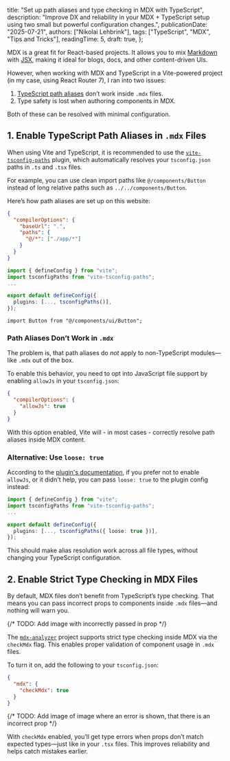   title: "Set up path aliases and type checking in MDX with TypeScript",
  description:
    "Improve DX and reliability in your MDX + TypeScript setup using two small but powerful configuration changes.",
  publicationDate: "2025-07-21",
  authors: ["Nikolai Lehbrink"],
  tags: ["TypeScript", "MDX", "Tips and Tricks"],
  readingTime: 5,
  draft: true,
};

MDX is a great fit for React-based projects. It allows you to mix [Markdown](https://de.wikipedia.org/wiki/Markdown#:~:text=Markdown%20ist%20eine%20vereinfachte%20Auszeichnungssprache,bei%20der%20Entwicklung%20der%20Syntax.) with [JSX](https://react.dev/learn/writing-markup-with-jsx), making it ideal for blogs, docs, and other content-driven UIs.

However, when working with MDX and TypeScript in a Vite-powered project (in my case, using React Router 7), I ran into two issues:

1. [TypeScript path aliases](https://dev.to/larswaechter/path-aliases-with-typescript-in-nodejs-4353) don’t work inside `.mdx` files.
2. Type safety is lost when authoring components in MDX.

Both of these can be resolved with minimal configuration.

## 1. Enable TypeScript Path Aliases in `.mdx` Files

When using Vite and TypeScript, it is recommended to use the [`vite-tsconfig-paths`](https://github.com/aleclarson/vite-tsconfig-paths) plugin, which automatically resolves your `tsconfig.json` paths in `.ts` and `.tsx` files.

For example, you can use clean import paths like `@/components/Button` instead of long relative paths such as `../../components/Button`.

Here’s how path aliases are set up on this website:

```json filename="portfolio/tsconfig.json"
{
  "compilerOptions": {
    "baseUrl": ".",
    "paths": {
      "@/*": ["./app/*"]
    }
  }
}
```

```ts filename="portfolio/vite.config.ts"
import { defineConfig } from "vite";
import tsconfigPaths from "vite-tsconfig-paths";
...

export default defineConfig({
  plugins: [..., tsconfigPaths()],
});
```

```tsx filename="portfolio/app/routes/example.tsx"
import Button from "@/components/ui/Button";
```

### Path Aliases Don’t Work in `.mdx`

The problem is, that path aliases do _not_ apply to non-TypeScript modules—like `.mdx` out of the box.

To enable this behavior, you need to opt into JavaScript file support by enabling `allowJs` in your `tsconfig.json`:

```json
{
  "compilerOptions": {
    "allowJs": true
  }
}
```

With this option enabled, Vite will - in most cases - correctly resolve path aliases inside MDX content.

### Alternative: Use `loose: true`

According to the [plugin's documentation](https://github.com/aleclarson/vite-tsconfig-paths?tab=readme-ov-file#%EF%B8%8F-non-typescript-modules-need-special-configuration), if you prefer not to enable `allowJs`, or it didn't help, you can pass `loose: true` to the plugin config instead:

```ts filename="vite.config.ts"
import { defineConfig } from "vite";
import tsconfigPaths from "vite-tsconfig-paths";
...

export default defineConfig({
  plugins: [..., tsconfigPaths({ loose: true })],
});
```

This should make alias resolution work across all file types, without changing your TypeScript configuration.

## 2. Enable Strict Type Checking in MDX Files

By default, MDX files don’t benefit from TypeScript’s type checking. That means you can pass incorrect props to components inside `.mdx` files—and nothing will warn you.

{/* TODO: Add image with incorrectly passed in prop */}

The [`mdx-analyzer`](https://github.com/mdx-js/mdx-analyzer) project supports strict type checking inside MDX via the `checkMdx` flag. This enables proper validation of component usage in `.mdx` files.

To turn it on, add the following to your `tsconfig.json`:

```json filename="tsconfig.json"
{
  "mdx": {
    "checkMdx": true
  }
}
```

{/* TODO: Add image of image where an error is shown, that there is an incorrect prop */}

With `checkMdx` enabled, you’ll get type errors when props don’t match expected types—just like in your `.tsx` files. This improves reliability and helps catch mistakes earlier.
